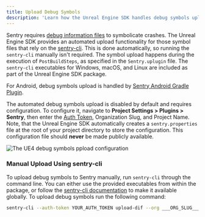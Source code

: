 ```yaml
---
title: Upload Debug Symbols
description: 'Learn how the Unreal Engine SDK handles debug symbols upload.'
---
```


Sentry requires [debug information files](/platforms/unreal/data-management/debug-files/) to symbolicate crashes. The Unreal Engine SDK provides an automated upload functionality for those symbol files that rely on the [sentry-cli](/product/cli/). This is done automatically, so running the `sentry-cli` manually isn't required. The symbol upload happens during the execution of `PostBuildSteps`, as specified in the `Sentry.uplugin` file. The `sentry-cli` executables for Windows, macOS, and Linux are included as part of the Unreal Engine SDK package.

<Note>

For Android, debug symbols upload is handled by [Sentry Android Gradle Plugin](/platforms/android/gradle).

</Note>

The automated debug symbols upload is disabled by default and requires configuration. To configure it, navigate to **Project Settings > Plugins > Sentry**, then enter the [Auth Token](https://sentry.io/api/), Organization Slug, and Project Name. Note, that the Unreal Engine SDK automatically creates a `sentry.properties` file at the root of your project directory to store the configuration. This configuration file should **never** be made publicly available.

![The UE4 debug symbols ppload configuration](unreal-debug-symbols.png)

### Manual Upload Using sentry-cli

To upload debug symbols to Sentry manually, run `sentry-cli` through the command line. You can either use the provided executables from within the package, or follow the [sentry-cli documentation](/product/cli/installation/) to make it available globally. To upload debug symbols run the following command:

```bash
sentry-cli --auth-token YOUR_AUTH_TOKEN upload-dif --org ___ORG_SLUG___ --project ___PROJECT_SLUG___ PATH_TO_SYMBOLS
